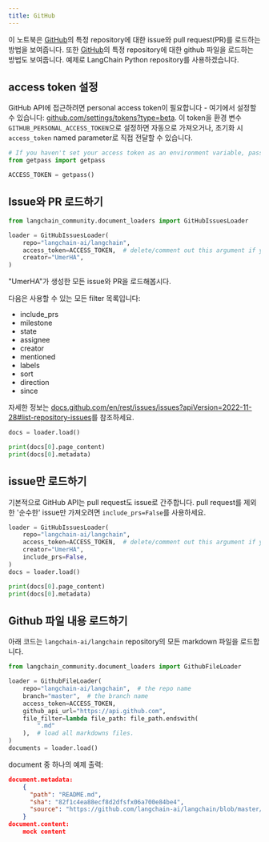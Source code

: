 ```yaml
---
title: GitHub
---
```


이 노트북은 [GitHub](https://github.com/)의 특정 repository에 대한 issue와 pull request(PR)를 로드하는 방법을 보여줍니다. 또한 [GitHub](https://github.com/)의 특정 repository에 대한 github 파일을 로드하는 방법도 보여줍니다. 예제로 LangChain Python repository를 사용하겠습니다.

## access token 설정

GitHub API에 접근하려면 personal access token이 필요합니다 - 여기에서 설정할 수 있습니다: [github.com/settings/tokens?type=beta](https://github.com/settings/tokens?type=beta). 이 token을 환경 변수 `GITHUB_PERSONAL_ACCESS_TOKEN`으로 설정하면 자동으로 가져오거나, 초기화 시 `access_token` named parameter로 직접 전달할 수 있습니다.

```python
# If you haven't set your access token as an environment variable, pass it in here.
from getpass import getpass

ACCESS_TOKEN = getpass()
```

## Issue와 PR 로드하기

```python
from langchain_community.document_loaders import GitHubIssuesLoader
```

```python
loader = GitHubIssuesLoader(
    repo="langchain-ai/langchain",
    access_token=ACCESS_TOKEN,  # delete/comment out this argument if you've set the access token as an env var.
    creator="UmerHA",
)
```

"UmerHA"가 생성한 모든 issue와 PR을 로드해봅시다.

다음은 사용할 수 있는 모든 filter 목록입니다:

- include_prs
- milestone
- state
- assignee
- creator
- mentioned
- labels
- sort
- direction
- since

자세한 정보는 [docs.github.com/en/rest/issues/issues?apiVersion=2022-11-28#list-repository-issues](https://docs.github.com/en/rest/issues/issues?apiVersion=2022-11-28#list-repository-issues)를 참조하세요.

```python
docs = loader.load()
```

```python
print(docs[0].page_content)
print(docs[0].metadata)
```

## issue만 로드하기

기본적으로 GitHub API는 pull request도 issue로 간주합니다. pull request를 제외한 '순수한' issue만 가져오려면 `include_prs=False`를 사용하세요.

```python
loader = GitHubIssuesLoader(
    repo="langchain-ai/langchain",
    access_token=ACCESS_TOKEN,  # delete/comment out this argument if you've set the access token as an env var.
    creator="UmerHA",
    include_prs=False,
)
docs = loader.load()
```

```python
print(docs[0].page_content)
print(docs[0].metadata)
```

## Github 파일 내용 로드하기

아래 코드는 `langchain-ai/langchain` repository의 모든 markdown 파일을 로드합니다.

```python
from langchain_community.document_loaders import GithubFileLoader
```

```python
loader = GithubFileLoader(
    repo="langchain-ai/langchain",  # the repo name
    branch="master",  # the branch name
    access_token=ACCESS_TOKEN,
    github_api_url="https://api.github.com",
    file_filter=lambda file_path: file_path.endswith(
        ".md"
    ),  # load all markdowns files.
)
documents = loader.load()
```

document 중 하나의 예제 출력:

```json
document.metadata:
    {
      "path": "README.md",
      "sha": "82f1c4ea88ecf8d2dfsfx06a700e84be4",
      "source": "https://github.com/langchain-ai/langchain/blob/master/README.md"
    }
document.content:
    mock content
```